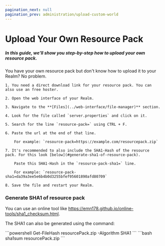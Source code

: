 ```yaml
---
pagination_next: null
pagination_prev: administration/upload-custom-world
---
```



# Upload Your Own Resource Pack

##### In this guide, we'll show you step-by-step how to upload your own resource pack.

You have your own resource pack but don't know how to upload it to your Realm? No problem.

    1. You need a direct download link for your resource pack. You can also use an free hoster.

    2. Open the web interface of your Realm.

    3. Navigate to the **[Files](../web-interface/file-manager)** section.

    4. Look for the file called `server.properties` and click on it.

    5. Search for the line `resource-pack=` using CTRL + F.

    6. Paste the url at the end of that line. 

        For example: `resource-pack=https://example.com/resourcepack.zip`
        
    7. It's recommended to also include the SHA1-Hash of the resource pack. For this look [below](#generate-sha1-of-resource-pack).

        Paste this SHA1-Hash in the `resource-pack-sha1=` line.
       
        For example: `resource-pack-sha1=da39a3ee5e6b4b0d3255bfef95601890afd80709`

    8. Save the file and restart your Realm.

### Generate SHA1 of resource pack

You can use an online tool like https://emn178.github.io/online-tools/sha1_checksum.html.

The SHA1 can also be generated using the command:

<Tabs>
  <TabItem value="windows" label="Windows" default>
    ```powershell
    Get-FileHash resourcePack.zip -Algorithm SHA1
    ```
  </TabItem>
  <TabItem value="linux" label="Linux">
    ```bash
    sha1sum resourcePack.zip
    ```
  </TabItem>
</Tabs>